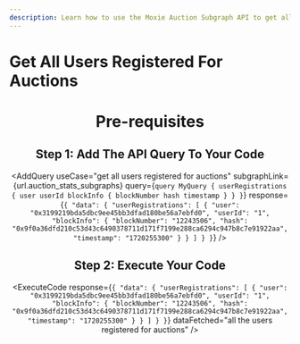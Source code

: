 ```yaml
---
description: Learn how to use the Moxie Auction Subgraph API to get all the users registered for auctions.
---
```



# Get All Users Registered For Auctions

<Header
  useCase="get all users registered for auctions"
  apiName="Moxie Auction Subgraph"
/>

# Pre-requisites

<Prerequisites apiName="Moxie Auction Subgraph" />

## Step 1: Add The API Query To Your Code

<AddQuery
  useCase="get all users registered for auctions"
  subgraphLink={url.auction_stats_subgraphs}
  query={`query MyQuery {
  userRegistrations {
    user
    userId
    blockInfo {
      blockNumber
      hash
      timestamp
    }
  }
}`}
  response={`{
  "data": {
    "userRegistrations": [
      {
        "user": "0x3199219bda5dbc9ee45bb3dfad180be56a7ebfd0",
        "userId": "1",
        "blockInfo": {
          "blockNumber": "12243506",
          "hash": "0x9f0a36dfd210c53d43c6490378711d171f7199e288ca6294c947b8c7e91922aa",
          "timestamp": "1720255300"
        }
      }
    ]
  }
}`}
/>

## Step 2: Execute Your Code

<ExecuteCode
  response={`{
  "data": {
    "userRegistrations": [
      {
        "user": "0x3199219bda5dbc9ee45bb3dfad180be56a7ebfd0",
        "userId": "1",
        "blockInfo": {
          "blockNumber": "12243506",
          "hash": "0x9f0a36dfd210c53d43c6490378711d171f7199e288ca6294c947b8c7e91922aa",
          "timestamp": "1720255300"
        }
      }
    ]
  }
}`}
  dataFetched="all the users registered for auctions"
/>

<DeveloperSupport />
